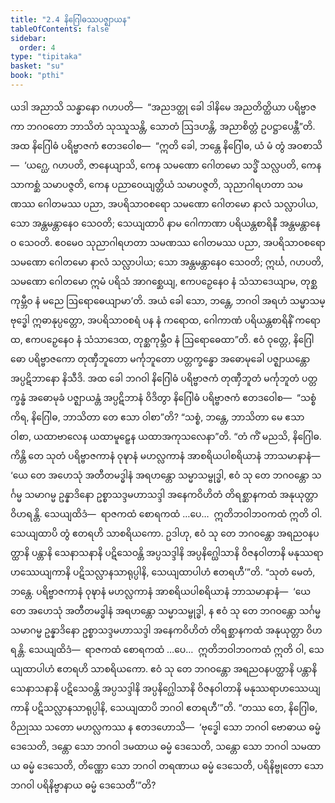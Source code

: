```yaml
---
title: "2.4 နိဂြေါဓဿပဇ္ဈာယန"
tableOfContents: false
sidebar:
  order: 4
type: "tipitaka"
basket: "su"
book: "pthi"
---
```



<DynamicBreadcrumb />

<Division number="75" book="pthi">

<Paragraph number="168" book="pthi">
ယဒါ အညာသိ သန္ဓာနော ဂဟပတိ—  “အညဒတ္ထု ခေါ ဒါနိမေ အညတိတ္ထိယာ ပရိဗ္ဗာဇကာ ဘဂဝတော ဘာသိတံ သုဿူသန္တိ, သောတံ ဩဒဟန္တိ, အညာစိတ္တံ ဥပဋ္ဌာပေန္တီ”တိ. အထ နိဂြေါဓံ ပရိဗ္ဗာဇကံ ဧတဒဝေါစ—  “ဣတိ ခေါ, ဘန္တေ နိဂြေါဓ, ယံ မံ တွံ အဝစာသိ—  ‘ယဂ္ဃေ, ဂဟပတိ, ဇာနေယျာသိ, ကေန သမဏော ဂေါတမော သဒ္ဓိံ သလ္လပတိ, ကေန သာကစ္ဆံ သမာပဇ္ဇတိ, ကေန ပညာဝေယျတ္တိယံ သမာပဇ္ဇတိ, သုညာဂါရဟတာ သမဏဿ ဂေါတမဿ ပညာ, အပရိသာဝစရော သမဏော ဂေါတမော နာလံ သလ္လာပါယ, သော အန္တမန္တာနေဝ သေဝတိ; သေယျထာပိ နာမ ဂေါကာဏာ ပရိယန္တစာရိနီ အန္တမန္တာနေဝ သေဝတိ. ဧဝမေဝ သုညာဂါရဟတာ သမဏဿ ဂေါတမဿ ပညာ, အပရိသာဝစရော သမဏော ဂေါတမော နာလံ သလ္လာပါယ; သော အန္တမန္တာနေဝ သေဝတိ; ဣင်္ဃ, ဂဟပတိ, သမဏော ဂေါတမော ဣမံ ပရိသံ အာဂစ္ဆေယျ, ဧကပဉှေနေဝ နံ သံသာဒေယျာမ, တုစ္ဆကုမ္ဘီဝ နံ မညေ ဩရောဓေယျာမာ’တိ. အယံ ခေါ သော, ဘန္တေ, ဘဂဝါ အရဟံ သမ္မာသမ္ဗုဒ္ဓေါ ဣဓာနုပ္ပတ္တော, အပရိသာဝစရံ ပန နံ ကရောထ, ဂေါကာဏံ ပရိယန္တစာရိနိံ ကရောထ, ဧကပဉှေနေဝ နံ သံသာဒေထ, တုစ္ဆကုမ္ဘီဝ နံ ဩရောဓေထာ”တိ. ဧဝံ ဝုတ္တေ, နိဂြေါဓော ပရိဗ္ဗာဇကော တုဏှီဘူတော မင်္ကုဘူတော ပတ္တက္ခန္ဓော အဓောမုခေါ ပဇ္ဈာယန္တော အပ္ပဋိဘာနော နိသီဒိ.
</Paragraph>

</Division>
<Division number="76" book="pthi">

<Paragraph number="169" book="pthi">
အထ ခေါ ဘဂဝါ နိဂြေါဓံ ပရိဗ္ဗာဇကံ တုဏှီဘူတံ မင်္ကုဘူတံ ပတ္တက္ခန္ဓံ အဓောမုခံ ပဇ္ဈာယန္တံ အပ္ပဋိဘာနံ ဝိဒိတွာ နိဂြေါဓံ ပရိဗ္ဗာဇကံ ဧတဒဝေါစ—  “သစ္စံ ကိရ, နိဂြေါဓ, ဘာသိတာ တေ ဧသာ ဝါစာ”တိ? “သစ္စံ, ဘန္တေ, ဘာသိတာ မေ ဧသာ ဝါစာ, ယထာဗာလေန ယထာမူဠှေန ယထာအကုသလေနာ”တိ. “တံ ကိံ မညသိ, နိဂြေါဓ. ကိန္တိ တေ သုတံ ပရိဗ္ဗာဇကာနံ ဝုဍ္ဎာနံ မဟလ္လကာနံ အာစရိယပါစရိယာနံ ဘာသမာနာနံ—  ‘ယေ တေ အဟေသုံ အတီတမဒ္ဓါနံ အရဟန္တော သမ္မာသမ္ဗုဒ္ဓါ, ဧဝံ သု တေ ဘဂဝန္တော သင်္ဂမ္မ သမာဂမ္မ ဥန္နာဒိနော ဥစ္စာသဒ္ဒမဟာသဒ္ဒါ အနေကဝိဟိတံ တိရစ္ဆာနကထံ အနုယုတ္တာ ဝိဟရန္တိ. သေယျထိဒံ—  ရာဇကထံ စောရကထံ …ပေ…  ဣတိဘဝါဘဝကထံ ဣတိ ဝါ. သေယျထာပိ တွံ ဧတရဟိ သာစရိယကော. ဥဒါဟု, ဧဝံ သု တေ ဘဂဝန္တော အရညဝနပတ္ထာနိ ပန္တာနိ သေနာသနာနိ ပဋိသေဝန္တိ အပ္ပသဒ္ဒါနိ အပ္ပနိဂ္ဃေါသာနိ ဝိဇနဝါတာနိ မနုဿရာဟဿေယျကာနိ ပဋိသလ္လာနသာရုပ္ပါနိ, သေယျထာပါဟံ ဧတရဟီ’”တိ.
</Paragraph>

<Paragraph number="170" book="pthi">
“သုတံ မေတံ, ဘန္တေ. ပရိဗ္ဗာဇကာနံ ဝုဍ္ဎာနံ မဟလ္လကာနံ အာစရိယပါစရိယာနံ ဘာသမာနာနံ—  ‘ယေ တေ အဟေသုံ အတီတမဒ္ဓါနံ အရဟန္တော သမ္မာသမ္ဗုဒ္ဓါ, န ဧဝံ သု တေ ဘဂဝန္တော သင်္ဂမ္မ သမာဂမ္မ ဥန္နာဒိနော ဥစ္စာသဒ္ဒမဟာသဒ္ဒါ အနေကဝိဟိတံ တိရစ္ဆာနကထံ အနုယုတ္တာ ဝိဟရန္တိ. သေယျထိဒံ—  ရာဇကထံ စောရကထံ …ပေ…  ဣတိဘဝါဘဝကထံ ဣတိ ဝါ, သေယျထာပါဟံ ဧတရဟိ သာစရိယကော. ဧဝံ သု တေ ဘဂဝန္တော အရညဝနပတ္ထာနိ ပန္တာနိ သေနာသနာနိ ပဋိသေဝန္တိ အပ္ပသဒ္ဒါနိ အပ္ပနိဂ္ဃေါသာနိ ဝိဇနဝါတာနိ မနုဿရာဟဿေယျကာနိ ပဋိသလ္လာနသာရုပ္ပါနိ, သေယျထာပိ ဘဂဝါ ဧတရဟီ’”တိ.
</Paragraph>

<Paragraph number="171" book="pthi">
“တဿ တေ, နိဂြေါဓ, ဝိညုဿ သတော မဟလ္လကဿ န ဧတဒဟောသိ—  ‘ဗုဒ္ဓေါ သော ဘဂဝါ ဗောဓာယ ဓမ္မံ ဒေသေတိ, ဒန္တော သော ဘဂဝါ ဒမထာယ ဓမ္မံ ဒေသေတိ, သန္တော သော ဘဂဝါ သမထာယ ဓမ္မံ ဒေသေတိ, တိဏ္ဏော သော ဘဂဝါ တရဏာယ ဓမ္မံ ဒေသေတိ, ပရိနိဗ္ဗုတော သော ဘဂဝါ ပရိနိဗ္ဗာနာယ ဓမ္မံ ဒေသေတီ’”တိ?
</Paragraph>
</Division>